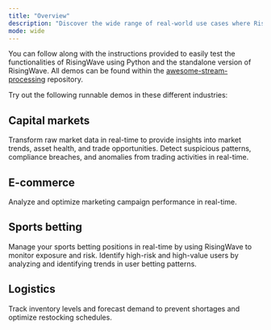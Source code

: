 ```yaml
---
title: "Overview"
description: "Discover the wide range of real-world use cases where RisingWave delivers concrete value with the list of runnable demos."
mode: wide
---
```


You can follow along with the instructions provided to easily test the functionalities of RisingWave using Python and the standalone version of RisingWave. All demos can be found within the [awesome-stream-processing](https://github.com/risingwavelabs/awesome-stream-processing) repository.

Try out the following runnable demos in these different industries:

## Capital markets

<CardGroup>
 <Card title="Market data enhancement and transformation" icon="magnifying-glass-chart" href="/demos/market-data-enrichment" iconType="solid" >
Transform raw market data in real-time to provide insights into market trends, asset health, and trade opportunities.
 </Card>
 <Card title="Market and trade surveillance" icon="circle-exclamation" href="/demos/market-trade-surveillance" iconType="solid" >
Detect suspicious patterns, compliance breaches, and anomalies from trading activities in real-time.
 </Card>
</CardGroup>

## E-commerce

<CardGroup>
 <Card title="Marketing campaign performance analysis" icon="comments-dollar" href="/demos/marketing-analysis" iconType="solid" >
Analyze and optimize marketing campaign performance in real-time.
 </Card>
</CardGroup>

## Sports betting

<CardGroup>
 <Card title="Risk and profit analysis in sports betting" icon="football" iconType="solid" href="/demos/sports-risk-profit-analysis" >
Manage your sports betting positions in real-time by using RisingWave to monitor exposure and risk.
 </Card>
 <Card title="User betting behavior analysis" icon="users-viewfinder" iconType="solid" href="/demos/betting-behavior-analysis" >
Identify high-risk and high-value users by analyzing and identifying trends in user betting patterns.
 </Card>
</CardGroup>

## Logistics

<CardGroup>
 <Card title="Inventory management and demand forecast" icon="boxes-stacked" iconType="solid" href="/demos/inventory-management-forecast" >
Track inventory levels and forecast demand to prevent shortages and optimize restocking schedules.
 </Card>
</CardGroup>